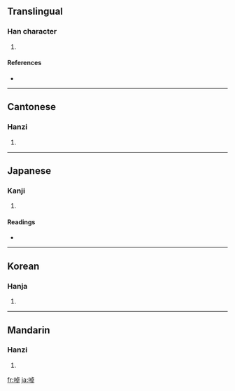 ==Translingual==

===Han character===
{{Han char|rn=30|rad=口|as=08|sn=11|four=6104<sub>6</sub>|canj=口卜日十 (RYAJ)}}

# {{defn|Han}}

====References====
* {{Han ref|kx=0194.310|dkj=03802|dj=0415.080|hdz=10639.100|uh=5545|ud=21829|bh=D47E|bd=54398}}

----

==Cantonese==

===Hanzi===
{{yue-hanzi|jyut=|y=deuk3}}

# {{defn|Cantonese}}

----

==Japanese==

===Kanji===
{{ja-kanji|grade=|rs=口08}}

# {{defn|Japanese}}

====Readings====
* {{ja-readings|on=[[たく]] (taku), [[とう]] (tō)|kun=[[やかましい]] (yakamashii), [[ついばむ]] (tsuibamu)}}

----

==Korean==

===Hanja===
{{ko-hanja|hangeul=탁|rv=tak|mr=t'ak}}

# {{defn|Korean}}

----

==Mandarin==

===Hanzi===
{{cmn-hanzi|pin=[[lín]] ([[lin2]]), [[zhuó]] ([[zhuo2]])|wg=lin<sup>2</sup>, cho<sup>2</sup>}}

# {{defn|Mandarin}}

[[fr:啅]]
[[ja:啅]]